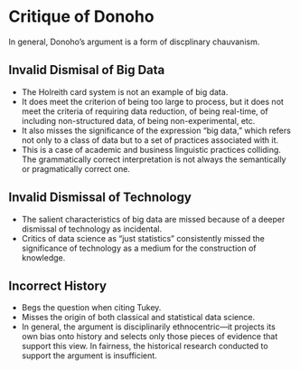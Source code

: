 # Critique of Donoho

In general, Donoho's argument is a form of discplinary chauvanism.

## Invalid Dismisal of Big Data

-   The Holreith card system is not an example of big data.
-   It does meet the criterion of being too large to process, but it does not meet the criteria of requiring data reduction, of being real-time, of including non-structured data, of being non-experimental, etc.
-   It also misses the significance of the expression "big data," which refers not only to a class of data but to a set of practices associated with it.
-   This is a case of academic and business linguistic practices colliding. The grammatically correct interpretation is not always the semantically or pragmatically correct one.

## Invalid Dismissal of Technology

-   The salient characteristics of big data are missed because of a deeper dismissal of technology as incidental.
-   Critics of data science as "just statistics" consistently missed the significance of technology as a medium for the construction of knowledge.

## Incorrect History

-   Begs the question when citing Tukey.
-   Misses the origin of both classical and statistical data science.
-   In general, the argument is disciplinarily ethnocentric---it projects its own bias onto history and selects only those pieces of evidence that support this view. In fairness, the historical research conducted to support the argument is insufficient.